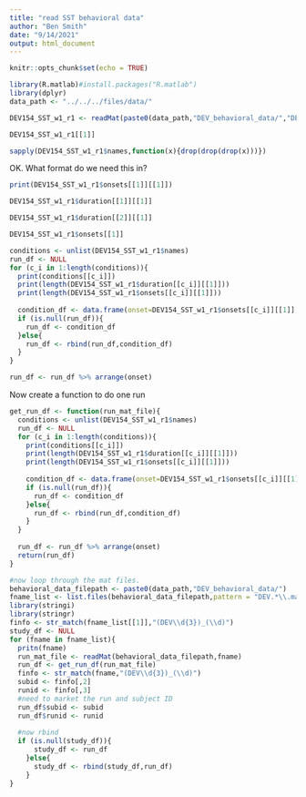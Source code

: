 ```yaml
---
title: "read SST behavioral data"
author: "Ben Smith"
date: "9/14/2021"
output: html_document
---
```


```r
knitr::opts_chunk$set(echo = TRUE)
```



```r
library(R.matlab)#install.packages("R.matlab")
library(dplyr)
data_path <- "../../../files/data/"
```


```r
DEV154_SST_w1_r1 <- readMat(paste0(data_path,"DEV_behavioral_data/","DEV154_1_SST1.mat"),drop = )
```


```r

DEV154_SST_w1_r1[[1]]
```

```r
sapply(DEV154_SST_w1_r1$names,function(x){drop(drop(drop(x)))})

```

OK. What format do we need this in?
```r


print(DEV154_SST_w1_r1$onsets[[1]][[1]])

DEV154_SST_w1_r1$duration[[1]][[1]]

DEV154_SST_w1_r1$duration[[2]][[1]]

DEV154_SST_w1_r1$onsets[[1]]


```

```r
conditions <- unlist(DEV154_SST_w1_r1$names)
run_df <- NULL
for (c_i in 1:length(conditions)){
  print(conditions[[c_i]])
  print(length(DEV154_SST_w1_r1$duration[[c_i]][[1]]))
  print(length(DEV154_SST_w1_r1$onsets[[c_i]][[1]]))
  
  condition_df <- data.frame(onset=DEV154_SST_w1_r1$onsets[[c_i]][[1]],duration=DEV154_SST_w1_r1$duration[[c_i]][[1]],condition=conditions[[c_i]])
  if (is.null(run_df)){
    run_df <- condition_df
  }else{
    run_df <- rbind(run_df,condition_df)
  }
}

run_df <- run_df %>% arrange(onset)
```

Now create a function to do one run

```r
get_run_df <- function(run_mat_file){
  conditions <- unlist(DEV154_SST_w1_r1$names)
  run_df <- NULL
  for (c_i in 1:length(conditions)){
    print(conditions[[c_i]])
    print(length(DEV154_SST_w1_r1$duration[[c_i]][[1]]))
    print(length(DEV154_SST_w1_r1$onsets[[c_i]][[1]]))
    
    condition_df <- data.frame(onset=DEV154_SST_w1_r1$onsets[[c_i]][[1]],duration=DEV154_SST_w1_r1$duration[[c_i]][[1]],condition=conditions[[c_i]])
    if (is.null(run_df)){
      run_df <- condition_df
    }else{
      run_df <- rbind(run_df,condition_df)
    }
  }
  
  run_df <- run_df %>% arrange(onset)
  return(run_df)
}
```

```r
#now loop through the mat files.
behavioral_data_filepath <- paste0(data_path,"DEV_behavioral_data/")
fname_list <- list.files(behavioral_data_filepath,pattern = "DEV.*\\.mat")
library(stringi)
library(stringr)
finfo <- str_match(fname_list[[1]],"(DEV\\d{3})_(\\d)")
study_df <- NULL
for (fname in fname_list){
  pritn(fname)
  run_mat_file <- readMat(behavioral_data_filepath,fname)
  run_df <- get_run_df(run_mat_file)
  finfo <- str_match(fname,"(DEV\\d{3})_(\\d)")
  subid <- finfo[,2]
  runid <- finfo[,3]
  #need to market the run and subject ID
  run_df$subid <- subid
  run_df$runid <- runid
  
  #now rbind
  if (is.null(study_df)){
      study_df <- run_df
    }else{
      study_df <- rbind(study_df,run_df)
    }
}



```

